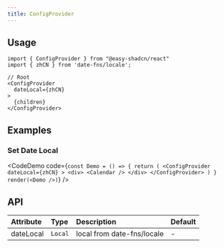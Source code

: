 ```yaml
---
title: ConfigProvider
---
```


## Usage

```tsx
import { ConfigProvider } from "@easy-shadcn/react"
import { zhCN } from 'date-fns/locale';

// Root
<ConfigProvider
  dateLocal={zhCN}
>
  {children}
</ConfigProvider>
```

## Examples

### Set Date Local

<CodeDemo code={`
const Demo = () => {
  return (
    <ConfigProvider
      dateLocal={zhCN}
    >
      <div>
        <Calendar />
      </div>
    </ConfigProvider>
  )
}
render(<Demo />)
`}
/>

## API

| Attribute   | Type    | Description                  | Default     |
| :---------- | :------ | :--------------------------- | :---------- |
| dateLocal   | `Local` | local from date-fns/locale   | - |

